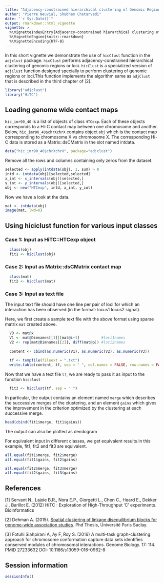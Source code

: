 ```yaml
---
title: "Adjacency-constrained hierarchical clustering of Genomic Regions(loci)"
author: "Pierre Neuvial, Shubham Chaturvedi"
date: "`r Sys.Date()`"
output: rmarkdown::html_vignette
vignette: >
  %\VignetteIndexEntry{Adjacency-constrained hierarchical clustering of Genomic Regions(loci)}
  %\VignetteEngine{knitr::rmarkdown}
  %\VignetteEncoding{UTF-8}
---
```


In this short vignette we demonstrate the use of `hicClust` function in the `adjclust` package. `hicClust` performs adjacency-constrained hierarchical clustering of genomic regions or loci. `hicClust` is a specialized version of `adjClust` function designed specially to perform clustering of genomic regions or loci.This function implements the algorithm same as `adjClust` that is described in the third chapter of [2]. 


```r
library("adjclust")
library("HiTC")
```

## Loading genome wide contact maps 

`hic_imr90_40` is a list of objects of class `HTCexp`. Each of these objects corresponds to a Hi-C contact map between one chromosome and another. Below, `hic_imr90_40$chrXchrX` contains object `obj` which is the contact map corresponding to chromosome X vs chromosome X. The corresponding Hi-C data is stored as a Matrix::dsCMatrix in the slot named intdata.

```r
data("hic_imr90_40$chrXchrX", package="adjclust")
```

Remove all the rows and columns containing only zeros from the dataset.

```r
selected <- apply(intdata(obj), 1, sum) > 0
intd <- intdata(obj)[selected,selected]
x_int <- x_intervals(obj)[selected,]
y_int <- y_intervals(obj)[selected,]
obj <- new("HTCexp", intd, x_int, y_int)
```

Now we have a look at the data.

```r
mat <- intdata(obj)
image(mat, lwd=0)
```

## Using hiciclust function for various input classes

###  Case 1: Input as HiTC::HTCexp object

```r
  class(obj)
  fit1 <- hicClust(obj)
```
    
### Case 2: Input as Matrix::dsCMatrix contact map

```r
  class(mat)
  fit2 <- hicClust(mat)
```

### Case 3: Input as text file

The input text file should have one line per pair of loci for which an interaction has been observed (in the format: locus1 <space> locus2 <space> signal).

Here, we first create a sample text file with the above format using sparse matrix `mat` created above. 

```r
  V3 <- mat@x
  V1 <- mat@Dimnames[[1]][mat@i+1]          #loci1names
  V2 <- rep(mat@Dimnames[[2]], diff(mat@p)) #loci2names
  
  content <- cbind(as.numeric(V1), as.numeric(V2), as.numeric(V3))
  
  tf <- tempfile(fileext = ".txt")
  write.table(content, tf, sep = " ", col.names = FALSE, row.names = FALSE)
```

Now that we have a text file `tf`, we are ready to pass it as input to the function `hicclust`

```r
  fit3 <- hicClust(tf, sep = " ")  
```

In particular, the output contains an element named `merge` which describes the successive merges of the clustering, and an element `gains` which gives the improvement in the criterion optimized by the clustering at each successive merge.

```r
head(cbind(fit1$merge, fit1$gains))
```

The output can also be plotted as dendogram

For equivalent input in different classes, we get equivalent results.In this example, fit1, fit2 and fit3 are equivalent.

```r
all.equal(fit1$merge, fit2$merge)
all.equal(fit1$gains, fit2$gains)

all.equal(fit2$merge, fit3$merge)
all.equal(fit2$gains, fit3$gains)
```

## References

[1] Servant N., Lajoie B.R., Nora E.P., Giorgetti L., Chen C., Heard E., Dekker J., Barillot E. (2012) HiTC : Exploration of High-Throughput 'C' experiments. Bioinformatics

[2] Dehman A. (2015). [Spatial clustering of linkage disequilibrium blocks for genome-wide association studies](https://tel.archives-ouvertes.fr/tel-01288568/). Phd Thesis, Université Paris Saclay.

[3] Fotuhi Siahpirani A, Ay F, Roy S. (2016) A multi-task graph-clustering approach for chromosome conformation capture data sets identifies conserved modules of chromosomal interactions. Genome Biology. 17: 114. PMID 27233632 DOI: 10.1186/s13059-016-0962-8 

## Session information

```r
sessionInfo()
```
